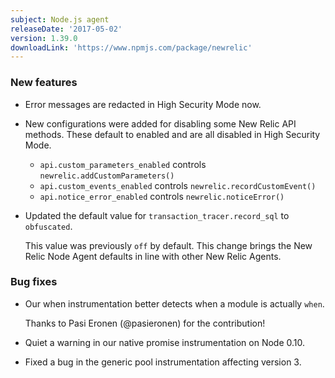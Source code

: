 ```yaml
---
subject: Node.js agent
releaseDate: '2017-05-02'
version: 1.39.0
downloadLink: 'https://www.npmjs.com/package/newrelic'
---
```


### New features

* Error messages are redacted in High Security Mode now.
* New configurations were added for disabling some New Relic API methods. These default to enabled and are all disabled in High Security Mode.

  * `api.custom_parameters_enabled` controls `newrelic.addCustomParameters()`
  * `api.custom_events_enabled` controls `newrelic.recordCustomEvent()`
  * `api.notice_error_enabled` controls `newrelic.noticeError()`
* Updated the default value for `transaction_tracer.record_sql` to `obfuscated`.

  This value was previously `off` by default. This change brings the New Relic Node Agent defaults in line with other New Relic Agents.

### Bug fixes

* Our when instrumentation better detects when a module is actually `when`.

  Thanks to Pasi Eronen (@pasieronen) for the contribution!
* Quiet a warning in our native promise instrumentation on Node 0.10.
* Fixed a bug in the generic pool instrumentation affecting version 3.
